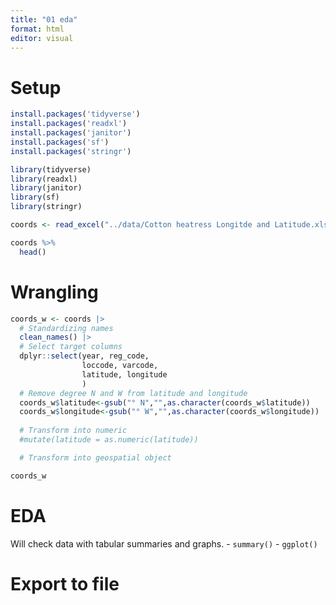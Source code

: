```yaml
---
title: "01 eda"
format: html
editor: visual
---
```


# Setup

```r
install.packages('tidyverse')
install.packages('readxl')
install.packages('janitor')
install.packages('sf')
install.packages('stringr')
```

```r
library(tidyverse)
library(readxl)
library(janitor)
library(sf)
library(stringr)
```

```r
coords <- read_excel("../data/Cotton heatress Longitde and Latitude.xlsx")

coords %>%
  head()
```

# Wrangling

```r
coords_w <- coords |>
  # Standardizing names
  clean_names() |>
  # Select target columns  
  dplyr::select(year, reg_code,
                loccode, varcode,
                latitude, longitude 
                )
  # Remove degree N and W from latitude and longitude
  coords_w$latitude<-gsub("° N","",as.character(coords_w$latitude))
  coords_w$longitude<-gsub("° W","",as.character(coords_w$longitude))
  
  # Transform into numeric
  #mutate(latitude = as.numeric(latitude))

  # Transform into geospatial object

coords_w
```

# EDA

Will check data with tabular summaries and graphs. - `summary()` - `ggplot()`

# Export to file
